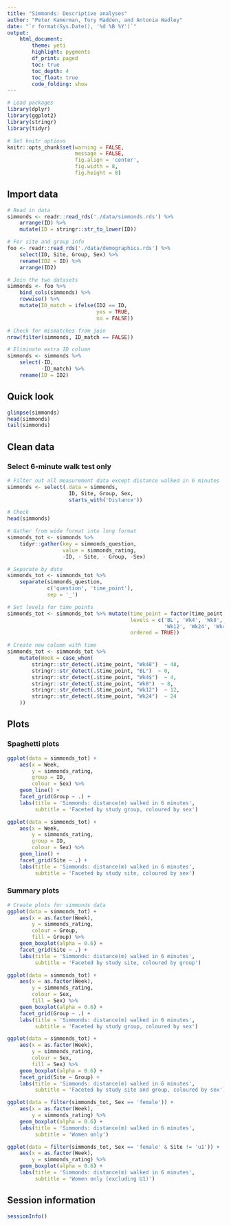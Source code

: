 ```yaml
---
title: "Simmonds: Descriptive analyses"
author: "Peter Kamerman, Tory Madden, and Antonia Wadley"
date: "`r format(Sys.Date(), '%d %B %Y')`"
output: 
    html_document:
        theme: yeti
        highlight: pygments
        df_print: paged
        toc: true
        toc_depth: 4
        toc_float: true
        code_folding: show
---
```


```r
# Load packages
library(dplyr)
library(ggplot2)
library(stringr)
library(tidyr)

# Set knitr options
knitr::opts_chunk$set(warning = FALSE,
                      message = FALSE,
                      fig.align = 'center',
                      fig.width = 8,
                      fig.height = 8)
```

## Import data
```r
# Read in data
simmonds <- readr::read_rds('./data/simmonds.rds') %>%
    arrange(ID) %>%
    mutate(ID = stringr::str_to_lower(ID))

# For site and group info
foo <- readr::read_rds('./data/demographics.rds') %>%
    select(ID, Site, Group, Sex) %>%
    rename(ID2 = ID) %>%
    arrange(ID2)

# Join the two datasets 
simmonds <- foo %>%
    bind_cols(simmonds) %>%
    rowwise() %>%
    mutate(ID_match = ifelse(ID2 == ID,
                             yes = TRUE,
                             no = FALSE))

# Check for mismatches from join
nrow(filter(simmonds, ID_match == FALSE))

# Eliminate extra ID column
simmonds <- simmonds %>%
    select(-ID,
           -ID_match) %>%
    rename(ID = ID2)
```

## Quick look
```r
glimpse(simmonds)
head(simmonds)
tail(simmonds)
```

## Clean data
### Select 6-minute walk test only
```r
# Filter out all measurement data except distance walked in 6 minutes
simmonds <- select(.data = simmonds,
                    ID, Site, Group, Sex,
                    starts_with('Distance'))

# Check
head(simmonds)

# Gather from wide format into long format
simmonds_tot <- simmonds %>%
    tidyr::gather(key = simmonds_question,
                  value = simmonds_rating,
                  -ID, - Site, - Group, -Sex)

# Separate by date
simmonds_tot <- simmonds_tot %>%    
    separate(simmonds_question, 
             c('question', 'time_point'), 
             sep = '_')

# Set levels for time_points        
simmonds_tot <- simmonds_tot %>% mutate(time_point = factor(time_point,
                                        levels = c('BL', 'Wk4', 'Wk8', 
                                                   'Wk12', 'Wk24', 'Wk48'),
                                        ordered = TRUE))

# Create new column with time
simmonds_tot <- simmonds_tot %>% 
    mutate(Week = case_when(
        stringr::str_detect(.$time_point, "Wk48")  ~ 48,
        stringr::str_detect(.$time_point, "BL")  ~ 0,
        stringr::str_detect(.$time_point, "Wk4$")  ~ 4,
        stringr::str_detect(.$time_point, "Wk8")  ~ 8,
        stringr::str_detect(.$time_point, "Wk12")  ~ 12,
        stringr::str_detect(.$time_point, "Wk24")  ~ 24
    ))
```

## Plots
### Spaghetti plots
```r
ggplot(data = simmonds_tot) +
    aes(x = Week,
        y = simmonds_rating,
        group = ID,
        colour = Sex) %>%
    geom_line() +
    facet_grid(Group ~ .) +
    labs(title = 'Simmonds: distance(m) walked in 6 minutes', 
         subtitle = 'Faceted by study group, coloured by sex')

ggplot(data = simmonds_tot) +
    aes(x = Week,
        y = simmonds_rating,
        group = ID,
        colour = Sex) %>%
    geom_line() +
    facet_grid(Site ~ .) +
    labs(title = 'Simmonds: distance(m) walked in 6 minutes', 
         subtitle = 'Faceted by study site, coloured by sex')
```

### Summary plots
```r
# Create plots for simmonds data
ggplot(data = simmonds_tot) +
    aes(x = as.factor(Week),
        y = simmonds_rating,
        colour = Group,
        fill = Group) %>%
    geom_boxplot(alpha = 0.6) +
    facet_grid(Site ~ .) +
    labs(title = 'Simmonds: distance(m) walked in 6 minutes', 
         subtitle = 'Faceted by study site, coloured by group')

ggplot(data = simmonds_tot) +
    aes(x = as.factor(Week),
        y = simmonds_rating,
        colour = Sex,
        fill = Sex) %>%
    geom_boxplot(alpha = 0.6) +
    facet_grid(Group ~ .) +
    labs(title = 'Simmonds: distance(m) walked in 6 minutes', 
         subtitle = 'Faceted by study group, coloured by sex')

ggplot(data = simmonds_tot) +
    aes(x = as.factor(Week),
        y = simmonds_rating,
        colour = Sex,
        fill = Sex) %>%
    geom_boxplot(alpha = 0.6) +
    facet_grid(Site ~ Group) +
    labs(title = 'Simmonds: distance(m) walked in 6 minutes', 
         subtitle = 'Faceted by study site and group, coloured by sex')

ggplot(data = filter(simmonds_tot, Sex == 'female')) +
    aes(x = as.factor(Week),
        y = simmonds_rating) %>%
    geom_boxplot(alpha = 0.6) +
    labs(title = 'Simmonds: distance(m) walked in 6 minutes',
         subtitle = 'Women only')

ggplot(data = filter(simmonds_tot, Sex == 'female' & Site != 'u1')) +
    aes(x = as.factor(Week),
        y = simmonds_rating) %>%
    geom_boxplot(alpha = 0.6) +
    labs(title = 'Simmonds: distance(m) walked in 6 minutes', 
         subtitle = 'Women only (excluding U1)')
```

## Session information
```r
sessionInfo()
```
